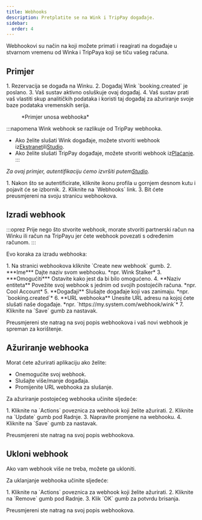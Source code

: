 ```yaml
---
title: Webhooks
description: Pretplatite se na Wink i TripPay događaje.
sidebar:
  order: 4
---
```


Webhookovi su način na koji možete primati i reagirati na događaje u stvarnom vremenu od Winka i TripPaya koji se tiču ​​vašeg računa.

## Primjer

<Steps>
  1. Rezervacija se događa na Winku.
  2. Događaj Wink `booking.created` je poslano.
  3. Vaš sustav aktivno osluškuje ovaj događaj.
  4. Vaš sustav prati vaš vlastiti skup analitičkih podataka i koristi taj događaj za ažuriranje svoje baze podataka vremenskih serija.
</Steps>


<figure>
  <CloudinaryImage width="350" height="215" resize="scale" quality="best" alt="Primjer webhooka" src="academy/webhook" errorImage="noimage_opaque_nyrtl0.png" />

  <figcaption>*Primjer unosa webhooka*</figcaption>
</figure>


:::napomena
Wink webhook se razlikuje od TripPay webhooka.

* Ako želite slušati Wink događaje, možete stvoriti webhook iz[Ekstranet](https://extranet.wink.travel)ili[Studio](https://studio.wink.travel).
* Ako želite slušati TripPay događaje, možete stvoriti webhook iz[Plaćanje](https://pay.wink.travel).
  :::

*Za ovaj primjer, autentifikaciju ćemo izvršiti putem[Studio](https://studio.wink.travel).*

<Steps>
  1. Nakon što se autentificirate, kliknite ikonu profila u gornjem desnom kutu i pojavit će se izbornik.
  2. Kliknite na `Webhooks` link.
  3. Bit ćete preusmjereni na svoju stranicu webhookova.
</Steps>


## Izradi webhook

:::oprez
Prije nego što stvorite webhook, morate stvoriti partnerski račun na Winku ili račun na TripPayu jer ćete webhook povezati s određenim računom.
:::

Evo koraka za izradu webhooka:

<Steps>
  1. Na stranici webhookova kliknite `Create new webhook` gumb.
  2. ***Ime*** Dajte naziv svom webhooku. *npr. Wink Stalker*
  3. ***Omogućiti*** Ostavite kako jest da bi bilo omogućeno.
  4. **Naziv entiteta** Povežite svoj webhook s jednim od svojih postojećih računa. *npr. Cool Account*
  5. **Događaji** Slušajte događaje koji vas zanimaju. *npr. `booking.created`*
  6. **URL webhooka** Unesite URL adresu na kojoj ćete slušati naše događaje. *npr. `https://my.system.com/webhook/wink`*
  7. Kliknite na `Save` gumb za nastavak.
</Steps>


Preusmjereni ste natrag na svoj popis webhookova i vaš novi webhook je spreman za korištenje.

## Ažuriranje webhooka

Morat ćete ažurirati aplikaciju ako želite:

* Onemogućite svoj webhook.
* Slušajte više/manje događaja.
* Promijenite URL webhooka za slušanje.

Za ažuriranje postojećeg webhooka učinite sljedeće:

<Steps>
  1. Kliknite na `Actions` poveznica za webhook koji želite ažurirati.
  2. Kliknite na `Update` gumb pod Radnje.
  3. Napravite promjene na webhooku.
  4. Kliknite na `Save` gumb za nastavak.
</Steps>


Preusmjereni ste natrag na svoj popis webhookova.

## Ukloni webhook

Ako vam webhook više ne treba, možete ga ukloniti.

Za uklanjanje webhooka učinite sljedeće:

<Steps>
  1. Kliknite na `Actions` poveznica za webhook koji želite ažurirati.
  2. Kliknite na `Remove` gumb pod Radnje.
  3. Klik `OK` gumb za potvrdu brisanja.
</Steps>


Preusmjereni ste natrag na svoj popis webhookova.


